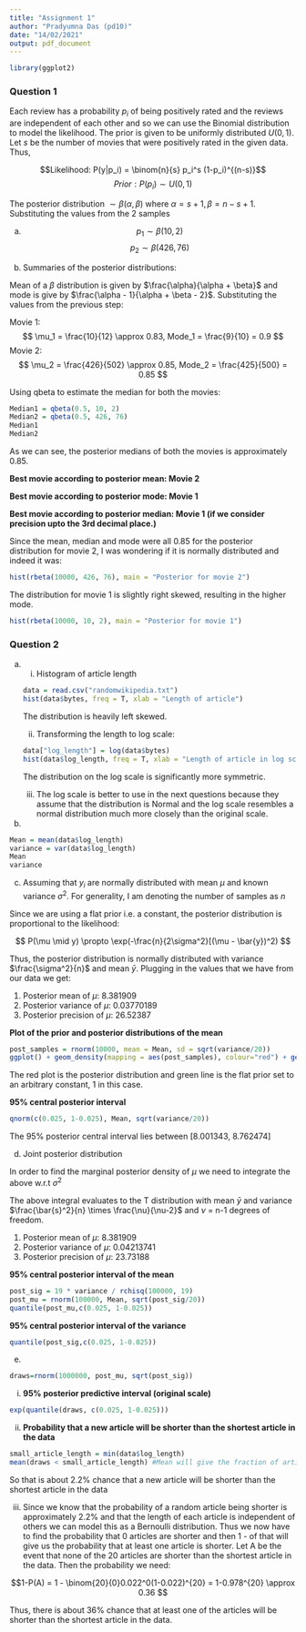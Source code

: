 ---
title: "Assignment 1"
author: "Pradyumna Das (pd10)"
date: "14/02/2021"
output: pdf_document
---

```{r echo=FALSE}
library(ggplot2)
```

### Question 1

Each review has a probability $p_i$ of being positively rated and the reviews are independent of each other and so we can use the Binomial distribution to model the likelihood. The prior is given to be uniformly distributed $U(0, 1)$. Let $s$ be the number of movies that were positively rated in the given data. Thus, 

$$Likelihood:  P(y|p_i) = \binom{n}{s} p_i^s (1-p_i)^{(n-s)}$$
$$Prior: P(p_i) \sim{U(0, 1)}$$

\begin{align}
Posterior: P(p_i \mid y) &\propto P(y \mid p_i) \times P(p_i) \\
&\propto {\binom{n}{s}} p_i^s(1-p_i)^{(n-s)} \times {\frac{1}{(1-0)}} \\
&\propto p_i^s(1-p_i)^{(n-s)}
\end{align}

The posterior distribution $\sim{\beta(\alpha, \beta)}$ where $\alpha = s+1, \beta = n-s+1$. Substituting the values from the 2 samples


a) $$p_1 \sim{\beta(10, 2)}$$
   $$p_2 \sim{\beta(426, 76)}$$
   
b) Summaries of the posterior distributions:

Mean of a $\beta$ distribution is given by $\frac{\alpha}{\alpha + \beta}$ and mode is give by $\frac{\alpha - 1}{\alpha + \beta - 2}$. Substituting the values from the previous step:

Movie 1: $$ \mu_1 = \frac{10}{12} \approx 0.83,  Mode_1 = \frac{9}{10} = 0.9 $$
Movie 2: $$ \mu_2 = \frac{426}{502} \approx 0.85,  Mode_2 = \frac{425}{500} = 0.85 $$

Using qbeta to estimate the median for both the movies:

```{r}
Median1 = qbeta(0.5, 10, 2)
Median2 = qbeta(0.5, 426, 76)
Median1
Median2
```
As we can see, the posterior medians of both the movies is approximately 0.85.

__Best movie according to posterior mean: Movie 2__

__Best movie according to posterior mode: Movie 1__

__Best movie according to posterior median: Movie 1 (if we consider precision upto the 3rd decimal place.)__

Since the mean, median and mode were all 0.85 for the posterior distribution for movie 2, I was wondering if it is normally distributed and indeed it was:

```{r}
hist(rbeta(10000, 426, 76), main = "Posterior for movie 2")
```

The distribution for movie 1 is slightly right skewed, resulting in the higher mode.

```{r}
hist(rbeta(10000, 10, 2), main = "Posterior for movie 1")
```


### Question 2

a)
  i. Histogram of article length
```{r}
data = read.csv("randomwikipedia.txt")
hist(data$bytes, freq = T, xlab = "Length of article")
```

  The distribution is heavily left skewed.

  ii. Transforming the length to log scale:
```{r}
data["log_length"] = log(data$bytes)
hist(data$log_length, freq = T, xlab = "Length of article in log scale", main="Histogram in log scale")
```
  
  The distribution on the log scale is significantly more symmetric.
  
  iii. The log scale is better to use in the next questions because they assume that the distribution is Normal and the log scale resembles a normal distribution much more closely than the original scale.
  
b) 
```{r}
Mean = mean(data$log_length)
variance = var(data$log_length)
Mean
variance
```

c) Assuming that $y_i$ are normally distributed with mean $\mu$ and known variance $\sigma^2$. For generality, I am denoting the number of samples as $n$

\begin{align}
P(y \mid \mu) &\propto \prod_n{\exp(-\frac{1}{2\sigma^2}(y_i-\mu)^2)} \\
&\propto \exp(-\frac{1}{2\sigma^2}\sum_n(y_i-\mu)^2) \\
&\propto \exp(-\frac{1}{2\sigma^2}[\sum_n{y_i^2} - \sum_n{2\mu y_i} + n\mu^2]) \\
&\propto \exp(-\frac{n}{2\sigma^2}[\sum_n{\frac{y_i^2}{n}} - 2\mu\frac{\sum_n{y_i}}{n} + \mu^2]) && \text{Multiplying and divinding by n} \\
&\propto \exp(-\frac{n}{2\sigma^2}[\sum_n{\frac{y_i^2}{n}} - 2\mu \bar{y} + \mu^2]) \\
&\propto \exp(-\frac{n}{2\sigma^2}[\sum_n{\frac{y_i^2}{n}} -\bar{y}^2 + \bar{y}^2 - 2\mu \bar{y} + \mu^2])  && \text{Adding and subtracting the sample mean} \\
&\propto \exp(-\frac{n}{2\sigma^2}[(\bar{y} - \mu)^2 + \sum_n{\frac{y_i^2}{n}} - \bar{y}^2]) \\
&\propto \exp(-\frac{n}{2\sigma^2}(\bar{y} - \mu)^2) \times \exp(-\frac{n}{2\sigma^2}[\sum_n{\frac{y_i^2}{n}} - \bar{y}^2]) \\
&\propto \exp(-\frac{n}{2\sigma^2}(\bar{y} - \mu)^2)
\end{align}

Since we are using a flat prior i.e. a constant, the posterior distribution is proportional to the likelihood:

$$
P(\mu \mid y) \propto \exp(-\frac{n}{2\sigma^2}[(\mu - \bar{y})^2)
$$

Thus, the posterior distribution is normally distributed with variance $\frac{\sigma^2}{n}$ and mean $\bar{y}$. Plugging in the values that we have from our data we get:  

1. Posterior mean of $\mu$: 8.381909  
1. Posterior variance of $\mu$: 0.03770189  
1. Posterior precision of $\mu$: 26.52387  

__Plot of the prior and posterior distributions of the mean__

```{r}
post_samples = rnorm(10000, mean = Mean, sd = sqrt(variance/20))
ggplot() + geom_density(mapping = aes(post_samples), colour="red") + geom_hline(yintercept = 1, colour="green") 
```
The red plot is the posterior distribution and green line is the flat prior set to an arbitrary constant, 1 in this case.

__95% central posterior interval__
```{r}
qnorm(c(0.025, 1-0.025), Mean, sqrt(variance/20))
```
The 95% posterior central interval lies between [8.001343, 8.762474]

d) Joint posterior distribution

\begin{align}
P(\mu, \sigma^2 \mid y) &= P(y \mid \mu, \sigma^2)P(\mu, \sigma) \\
&=\prod_n{\frac{1}{\sqrt{2\pi}\sigma}\exp(-\frac{1}{2\sigma^2}(y_i-\mu)^2)} \times \sigma^{-2} \\
&=\frac{1}{(2\pi)^{\frac{n}{2}}\sigma^n}\exp(-\frac{1}{2\sigma^2}\sum_n(y_i - \mu)^2) \times \sigma^{-2} \\
&\propto \sigma^{-n-2}\exp(-\frac{1}{2\sigma^2}\sum_n(y_i - \mu)^2) \\
&=\sigma^{-n-2}\exp(-\frac{1}{2\sigma^2}[(n-1)s^2 + n(\bar{y} - \mu)^2]) && \text{according to eq 3.2 in the text}
\end{align}

In order to find the marginal posterior density of $\mu$ we need to integrate the above w.r.t $\sigma^2$

\begin{align}
P(\mu \mid y) &= \int_0^\infty P(\mu, \sigma^2 \mid y)d\sigma^2 \\
&=\int_0^\infty\sigma^{-n-2}\exp(-\frac{1}{2\sigma^2}[(n-1)s^2 + n(\bar{y} - \mu)^2])d\sigma^2
\end{align}

The above integral evaluates to the T distribution with mean $\bar{y}$ and variance $\frac{\bar{s}^2}{n} \times \frac{\nu}{\nu-2}$ and $\nu$ = n-1 degrees of freedom.  

1. Posterior mean of $\mu$: 8.381909  
1. Posterior variance of $\mu$: 0.04213741  
1. Posterior precision of $\mu$: 23.73188  

__95% central posterior interval of the mean__
```{r}
post_sig = 19 * variance / rchisq(100000, 19)
post_mu = rnorm(100000, Mean, sqrt(post_sig/20))
quantile(post_mu,c(0.025, 1-0.025))
```
__95% central posterior interval of the variance__
```{r}
quantile(post_sig,c(0.025, 1-0.025))
```
e)
```{r}
draws=rnorm(1000000, post_mu, sqrt(post_sig))
```

i. __95% posterior predictive interval (original scale)__
```{r}
exp(quantile(draws, c(0.025, 1-0.025)))
```
ii. __Probability that a new article will be shorter than the shortest article in the data__

```{r}
small_article_length = min(data$log_length)
mean(draws < small_article_length) #Mean will give the fraction of articles smaller than the smallest in the data
```
So that is about 2.2% chance that a new article will be shorter than the shortest article in the data

iii. Since we know that the probability of a random article being shorter is approximately 2.2% and that the length of each article is independent of others we can model this as a Bernoulli distribution. Thus we now have to find the probability that 0 articles are shorter and then 1 - of that will give us the probability that at least one article is shorter. Let A be the event that none of the 20 articles are shorter than the shortest article in the data. Then the probability we need:

$$1-P(A) = 1 - \binom{20}{0}0.022^0(1-0.022)^{20} = 1-0.978^{20} \approx 0.36 $$

Thus, there is about 36% chance that at least one of the articles will be shorter than the shortest article in the data.